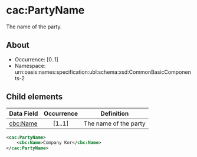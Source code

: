 # cac:PartyName
The name of the party.

## About

* Occurrence: [0..1]
* Namespace: urn:oasis:names:specification:ubl:schema:xsd:CommonBasicComponents-2

## Child elements

| Data Field                                         | Occurrence | Definition |
|----------------------------------------------------|:----------:|------------|
| [cbc:Name](./Floor)                        |   [1..1]   | The name of the party |


```xml 
<cac:PartyName>
    <cbc:Name>Company Kor</cbc:Name>
</cac:PartyName>
```